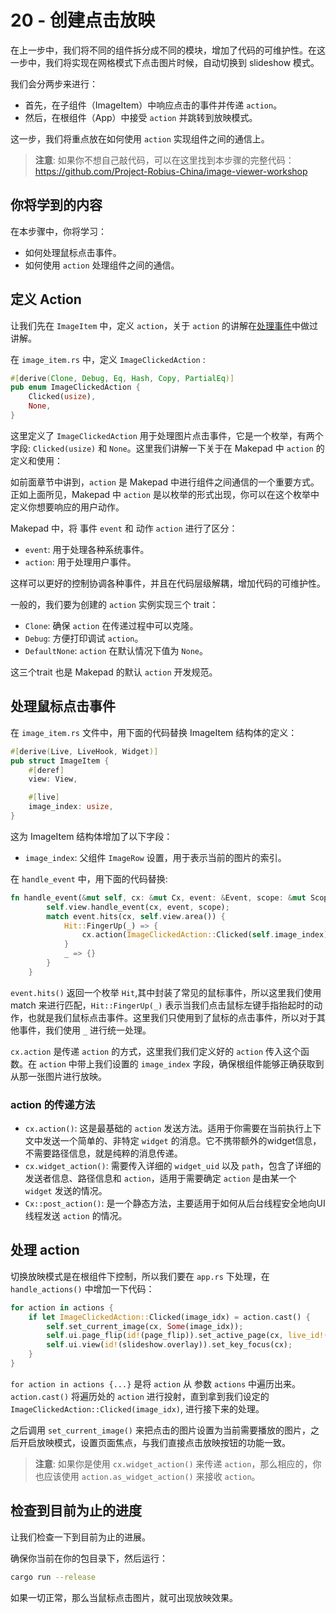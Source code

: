 # 20 - 创建点击放映

在上一步中，我们将不同的组件拆分成不同的模块，增加了代码的可维护性。在这一步中，我们将实现在网格模式下点击图片时候，自动切换到 slideshow 模式。

我们会分两步来进行：

- 首先，在子组件（ImageItem）中响应点击的事件并传递 `action`。
- 然后，在根组件（App）中接受 `action` 并跳转到放映模式。

这一步，我们将重点放在如何使用 `action` 实现组件之间的通信上。

> **注意**: 如果你不想自己敲代码，可以在这里找到本步骤的完整代码： https://github.com/Project-Robius-China/image-viewer-workshop

## 你将学到的内容

在本步骤中，你将学习：

- 如何处理鼠标点击事件。
- 如何使用 `action` 处理组件之间的通信。

## 定义 Action

让我们先在 `ImageItem` 中，定义 `action`，关于 `action` 的讲解在[处理事件](./handling-events)中做过讲解。

在 `image_item.rs` 中，定义 `ImageClickedAction` :

```rust
#[derive(Clone, Debug, Eq, Hash, Copy, PartialEq)]
pub enum ImageClickedAction {
    Clicked(usize),
    None,
}
```

这里定义了 `ImageClickedAction` 用于处理图片点击事件，它是一个枚举，有两个字段: `Clicked(usize)` 和 `None`。这里我们讲解一下关于在 Makepad 中 `action` 的定义和使用：

如前面章节中讲到，`action` 是 Makepad 中进行组件之间通信的一个重要方式。正如上面所见，Makepad 中 `action` 是以枚举的形式出现，你可以在这个枚举中定义你想要响应的用户动作。

Makepad 中，将 事件 `event` 和 动作 `action` 进行了区分：

- `event`: 用于处理各种系统事件。 
- `action`: 用于处理用户事件。

这样可以更好的控制协调各种事件，并且在代码层级解耦，增加代码的可维护性。

一般的，我们要为创建的 `action` 实例实现三个 trait：

- `Clone`: 确保 `action` 在传递过程中可以克隆。
- `Debug`: 方便打印调试 `action`。
- `DefaultNone`: `action` 在默认情况下值为 `None`。

这三个trait 也是 Makepad 的默认 `action` 开发规范。

## 处理鼠标点击事件

在 `image_item.rs` 文件中，用下面的代码替换 ImageItem 结构体的定义：

```rust
#[derive(Live, LiveHook, Widget)]
pub struct ImageItem {
    #[deref]
    view: View,

    #[live]
    image_index: usize,
}
```

这为 ImageItem 结构体增加了以下字段：

- `image_index`: 父组件 `ImageRow` 设置，用于表示当前的图片的索引。

在 `handle_event` 中，用下面的代码替换:

```rust
fn handle_event(&mut self, cx: &mut Cx, event: &Event, scope: &mut Scope) {
        self.view.handle_event(cx, event, scope);
        match event.hits(cx, self.view.area()) {
            Hit::FingerUp(_) => {
                cx.action(ImageClickedAction::Clicked(self.image_index));
            }
            _ => {}
        }
    }
```

`event.hits()` 返回一个枚举 `Hit`,其中封装了常见的鼠标事件，所以这里我们使用 match 来进行匹配，`Hit::FingerUp(_)` 表示当我们点击鼠标左键手指抬起时的动作，也就是我们鼠标点击事件。这里我们只使用到了鼠标的点击事件，所以对于其他事件，我们使用 `_` 进行统一处理。

`cx.action` 是传递 `action` 的方式，这里我们我们定义好的 `action` 传入这个函数。在 `action` 中带上我们设置的 `image_index` 字段，确保根组件能够正确获取到从那一张图片进行放映。

### action 的传递方法

- `cx.action()`: 这是最基础的 `action` 发送方法。适用于你需要在当前执行上下文中发送一个简单的、非特定 `widget` 的消息。它不携带额外的widget信息，不需要路径信息，就是纯粹的消息传递。
- `cx.widget_action()`: 需要传入详细的 `widget_uid` 以及 `path`，包含了详细的发送者信息、路径信息和 `action`，适用于需要确定 `action` 是由某一个 `widget` 发送的情况。
- `Cx::post_action()`: 是一个静态方法，主要适用于如何从后台线程安全地向UI线程发送 `action` 的情况。

## 处理 action

切换放映模式是在根组件下控制，所以我们要在 `app.rs` 下处理，在 `handle_actions()` 中增加一下代码：

```rust
for action in actions {
    if let ImageClickedAction::Clicked(image_idx) = action.cast() { 
        self.set_current_image(cx, Some(image_idx));
        self.ui.page_flip(id!(page_flip)).set_active_page(cx, live_id!(slideshow));
        self.ui.view(id!(slideshow.overlay)).set_key_focus(cx);
    }
}
```

`for action in actions {...}` 是将 `action` 从 参数 `actions` 中遍历出来。`action.cast()` 将遍历处的 `action` 进行投射，直到拿到我们设定的 `ImageClickedAction::Clicked(image_idx)`, 进行接下来的处理。

之后调用 `set_current_image()` 来把点击的图片设置为当前需要播放的图片，之后开启放映模式，设置页面焦点，与我们直接点击放映按钮的功能一致。

> **注意**: 如果你是使用 `cx.widget_action()` 来传递 `action`，那么相应的，你也应该使用 `action.as_widget_action()` 来接收 `action`。

## 检查到目前为止的进度

让我们检查一下到目前为止的进展。

确保你当前在你的包目录下，然后运行：

```bash
cargo run --release
```

如果一切正常，那么当鼠标点击图片，就可出现放映效果。